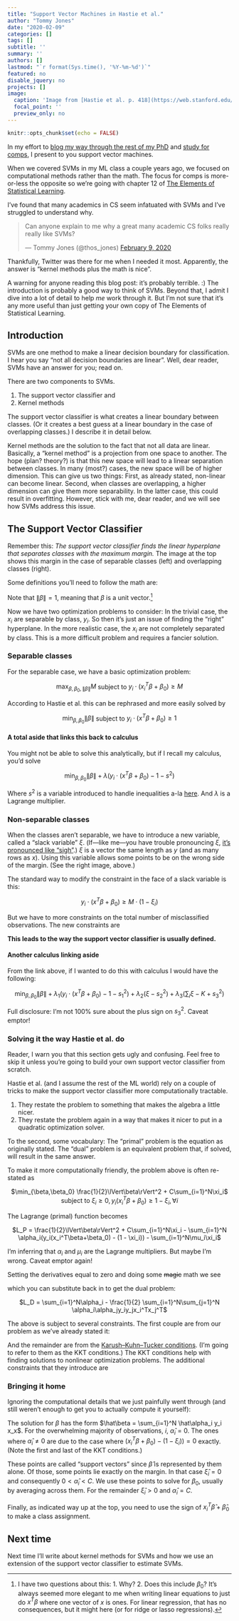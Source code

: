```yaml
---
title: "Support Vector Machines in Hastie et al."
author: "Tommy Jones"
date: "2020-02-09"
categories: []
tags: []
subtitle: ''
summary: ''
authors: []
lastmod: "`r format(Sys.time(), '%Y-%m-%d')`"
featured: no
disable_jquery: no
projects: []
image:
  caption: 'Image from [Hastie et al. p. 418](https://web.stanford.edu/~hastie/Papers/ESLII.pdf)'
  focal_point: ''
  preview_only: no
---
```


```r
knitr::opts_chunk$set(echo = FALSE)
```


In my effort to [blog my way through the rest of my PhD](https://www.jonesingfordata.com/post/2020-02-08-blogging-through-my-phd/) and [study for comps](https://www.jonesingfordata.com/post/2020-02-08-comps-study-guide/), I present to you support vector machines.

When we covered SVMs in my ML class a couple years ago, we focused on computational methods rather than the math. 
The focus for comps is more-or-less the opposite so we're going with chapter 12 of [The Elements of Statistical Learning](https://web.stanford.edu/~hastie/Papers/ESLII.pdf).

I've found that many academics in CS seem infatuated with SVMs and I've struggled to understand why. 

<blockquote class="twitter-tweet"><p lang="en" dir="ltr">Can anyone explain to me why a great many academic CS folks really really like SVMs?</p>&mdash; Tommy Jones (@thos_jones) <a href="https://twitter.com/thos_jones/status/1226581814959099905?ref_src=twsrc%5Etfw">February 9, 2020</a></blockquote> <script async src="https://platform.twitter.com/widgets.js" charset="utf-8"></script>

Thankfully, Twitter was there for me when I needed it most.
Apparently, the answer is "kernel methods plus the math is nice".

A warning for anyone reading this blog post: it's probably terrible. :)
The introduction is probably a good way to think of SVMs.
Beyond that, I admit I dive into a lot of detail to help *me* work through it.
But I'm not sure that it's any more useful than just getting your own copy of The Elements of Statistical Learning.

## Introduction

SVMs are one method to make a linear decision boundary for classification.
I hear you say "not all decision boundaries are linear". 
Well, dear reader, SVMs have an answer for you; read on.

There are two components to SVMs.

1. The support vector classifier and
2. Kernel methods

The support vector classifier is what creates a linear boundary between classes.
(Or it creates a best guess at a linear boundary in the case of overlapping classes.)
I describe it in detail below.

Kernel methods are the solution to the fact that not all data are linear.
Basically, a "kernel method" is a projection from one space to another. 
The hope (plan? theory?) is that this new space will lead to a linear separation between classes.
In many (most?) cases, the new space will be of higher dimension.
This can give us two things:
First, as already stated, non-linear can become linear.
Second, when classes are overlapping, a higher dimension can give them more separability.
In the latter case, this could result in overfitting. 
However, stick with me, dear reader, and we will see how SVMs address this issue.

## The Support Vector Classifier

Remember this: 
*The support vector classifier finds the linear hyperplane that separates classes with the maximum margin.*
The image at the top shows this margin in the case of separable classes (left) and overlapping classes (right).

Some definitions you'll need to follow the math are:

\begin{align}
  \text{outcomes: } & \{y: y_i \in \{-1,1\}\}\\
  \text{features: } & \{x: x_i \in \mathbb{R}^p\}\\
  \text{hyperplane: } & \{x: f(x) = x^T\beta + \beta_0\}\\
  \text{classification rule: } & G(x) = \text{sign}(x^T\beta + \beta_0)\\
  \text{margin: } & M = \frac{1}{\lVert\beta\rVert}
\end{align}

Note that $\lVert \beta \rVert = 1$, meaning that $\beta$ is a unit vector.[^1]

[^1]: I have two questions about this: 1. Why? 2. Does this include $\beta_0$? It's always seemed more elegant to me when writing linear equations to just do $x^T\beta$ where one vector of $x$ is ones. For linear regression, that has no consequences, but it might here (or for ridge or lasso regressions).

Now we have two optimization problems to consider:
In the trivial case, the $x_i$ are separable by class, $y_i$.
So then it's just an issue of finding the "right" hyperplane.
In the more realistic case, the $x_i$ are not completely separated by class.
This is a more difficult problem and requires a fancier solution.

### Separable classes
For the separable case, we have a basic optimization problem:

<center> $\max_{\beta,\beta_0,\lVert\beta\rVert}M$ subject to $y_i \cdot (x_i^T\beta + \beta_0) \geq M$ </center>

According to Hastie et al. this can be rephrased and more easily solved by

<center> $\min_{\beta,\beta_0}\lVert\beta\rVert$ subject to $y_i\cdot(x^T\beta + \beta_0) \ge 1$ </center>

#### A total aside that links this back to calculus
You might not be able to solve this analytically, but if I recall my calculus, you'd solve

<center> $\min_{\beta,\beta_0} \lVert\beta\rVert + \lambda(y_i\cdot(x^T\beta + \beta_0) - 1 - s^2)$ </center>

Where $s^2$ is a variable introduced to handle inequalities a-la [here](http://users.wpi.edu/~pwdavis/Courses/MA1024B10/1024_Lagrange_multipliers.pdf).
And $\lambda$ is a Lagrange multiplier.

### Non-separable classes

When the classes aren't separable, we have to introduce a new variable, called a "slack variable" $\xi$.
(If---like me---you have trouble pronouncing $\xi$, [it's pronounced like "sigh"](https://en.wikipedia.org/wiki/Xi_(letter)).)
$\xi$ is a vector the same length as $y$ (and as many rows as $x$).
Using this variable allows some points to be on the wrong side of the margin.
(See the right image, above.)

The standard way to modify the constraint in the face of a slack variable is this:

<center> $y_i \cdot (x^T\beta + \beta_0) \ge M\cdot(1 - \xi_i)$ </center>

But we have to more constraints on the total number of misclassified observations.
The new constraints are

\begin{align}
  \xi_i \ge 0 \forall i\\
  \sum_{i=1}^N \xi_i \leq K
\end{align}

**This leads to the way the support vector classifier is usually defined.**

\begin{align}
  \min\lVert\beta\rVert &\text{  subject to  }
    \begin{cases}
      y_i(x_i^T\beta + \beta_0) \ge 1 - \xi_i \forall i,\\
      \xi_ \geq 0, \sum \xi_i \leq K
    \end{cases}
\end{align}

#### Another calculus linking aside

From the link above, if I wanted to do this with calculus I would have the following:

<center>
$\min_{\beta,\beta_0} \lVert\beta\rVert + \lambda_1(y_i\cdot(x^T\beta + \beta_0) - 1 - s_1^2) + \lambda_2(\xi - s_2^2) + \lambda_3(\sum_i\xi - K + s_3^2)$
</center>

Full disclosure: I'm not 100% sure about the plus sign on $s_3^2$. Caveat emptor!

### Solving it the way Hastie et al. do

Reader, I warn you that this section gets ugly and confusing.
Feel free to skip it unless you're going to build your own support vector classifier from scratch.

Hastie et al. (and I assume the rest of the ML world) rely on a couple of tricks to make the support vector classifier more computationally tractable.

1. They restate the problem to something that makes the algebra a little nicer.
2. They restate the problem again in a way that makes it nicer to put in a quadratic optimization solver.

To the second, some vocabulary: 
The "primal" problem is the equation as originally stated.
The "dual" problem is an equivalent problem that, if solved, will result in the same answer.

To make it more computationally friendly, the problem above is often re-stated as

<center>
$\min_{\beta,\beta_0} \frac{1}{2}\lVert\beta\rVert^2 + C\sum_{i=1}^N\xi_i$ subject to $\xi_i \geq 0, y_i(x_i^T\beta + \beta_0) \geq 1 - \xi_i, \forall i$
</center>

The Lagrange (primal) function becomes

<center>
$L_P = \frac{1}{2}\lVert\beta\rVert^2 + C\sum_{i=1}^N\xi_i - \sum_{i=1}^N \alpha_i(y_i(x_i^T\beta+\beta_0) - (1 - \xi_i)) - \sum_{i=1}^N\mu_i\xi_i$
</center>

I'm inferring that $\alpha_i$ and $\mu_i$ are the Lagrange multipliers.
But maybe I'm wrong.
Caveat emptor again!

Setting the derivatives equal to zero and doing some ~~magic~~ math we see

\begin{align}
  \beta &= \sum_{i=1}^N \alpha_i y_i x_i\\
  0 &= \sum_{i=1}^N \alpha_i y_i  \\
  \alpha_i &= C - \mu_i, \forall i
\end{align}

which you can substitute back in to get the dual problem:

<center>
$L_D = \sum_{i=1}^N\alpha_i - \frac{1}{2} \sum_{i=1}^N\sum_{j=1}^N \alpha_i\alpha_jy_iy_jx_i^Tx_j^T$
</center>

The above is subject to several constraints.
The first couple are from our problem as we've already stated it:

\begin{align}
  &0 \leq \alpha_i \leq C\\
  &\text{ and }\\
  &\sum_{i=1}^N\alpha_iy_i = 0
\end{align}

And the remainder are from the [Karush–Kuhn–Tucker conditions](https://en.wikipedia.org/wiki/Karush%E2%80%93Kuhn%E2%80%93Tucker_conditions).
(I'm going to refer to them as the KKT conditions.)
The KKT conditions help with finding solutions to nonlinear optimization problems.
The additional constraints that they introduce are

\begin{align}
  \alpha_i(y_i(x_i^T\beta + \beta_0) - (1 - \xi_i)) &= 0\\
  \mu_i\xi_i &= 0\\
  y_i(x_i^T\beta+\beta_0) - (1 - \xi_i) &\geq 0
\end{align}

### Bringing it home

Ignoring the computational details that we just painfully went through (and still weren't enough to get you to actually compute it yourself):

The solution for $\beta$ has the form $\hat\beta = \sum_{i=1}^N \hat\alpha_i y_i x_x$.
For the overwhelming majority of observations, $i$, $\hat\alpha_i = 0$. 
The ones where $\hat\alpha_i \neq 0$ are due to the case where $(x_i^T\beta + \beta_0) - (1 - \xi_i)) = 0$ exactly.
(Note the first and last of the KKT conditions.)

These points are called "support vectors" since $\hat\beta$ is represented by them alone.
Of those, some points lie exactly on the margin.
In that case $\hat\xi_i=0$ and consequently $0 < \hat\alpha_i < C$.
We use these points to solve for $\beta_0$, usually by averaging across them.
For the remainder $\hat\xi_i>0$ and $\hat\alpha_i = C$.

Finally, as indicated way up at the top, you need to use the sign of $x_i^T\hat\beta + \hat\beta_0$ to make a class assignment.

## Next time

Next time I'll write about kernel methods for SVMs and how we use an extension of the support vector classifier to estimate SVMs.

